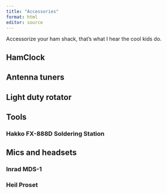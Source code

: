 ```yaml
---
title: "Accessories"
format: html
editor: source
---
```


Accessorize your ham shack, that's what I hear the cool kids do.

## HamClock

## Antenna tuners

## Light duty rotator

## Tools

### Hakko FX-888D Soldering Station

## Mics and headsets

### Inrad MDS-1

### Heil Proset

